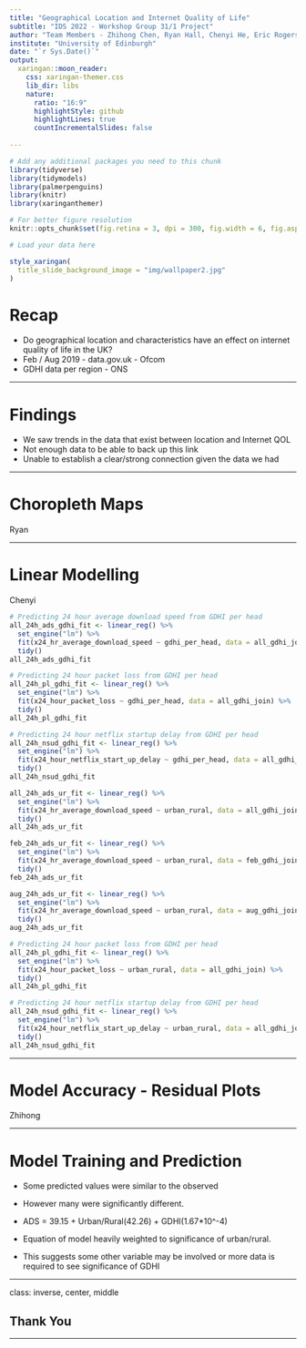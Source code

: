 ```yaml
---
title: "Geographical Location and Internet Quality of Life"
subtitle: "IDS 2022 - Workshop Group 31/1 Project"
author: "Team Members - Zhihong Chen, Ryan Hall, Chenyi He, Eric Rogers, Eddie Washbrook"
institute: "University of Edinburgh"
date: "`r Sys.Date()`"
output:
  xaringan::moon_reader:
    css: xaringan-themer.css
    lib_dir: libs
    nature:
      ratio: "16:9"
      highlightStyle: github
      highlightLines: true
      countIncrementalSlides: false
      
---
```




```r
# Add any additional packages you need to this chunk
library(tidyverse)
library(tidymodels)
library(palmerpenguins)
library(knitr)
library(xaringanthemer)
```

```r
# For better figure resolution
knitr::opts_chunk$set(fig.retina = 3, dpi = 300, fig.width = 6, fig.asp = 0.618, out.width = "80%")
```

```r
# Load your data here

```

```r
style_xaringan(
  title_slide_background_image = "img/wallpaper2.jpg"
)
```

# Recap

 - Do geographical location and characteristics have an effect on internet quality of life in the UK? 
 - Feb / Aug 2019 - data.gov.uk - Ofcom
 - GDHI data per region - ONS

---

# Findings

 - We saw trends in the data that exist between location and Internet QOL
 - Not enough data to be able to back up this link
 - Unable to establish a clear/strong connection given the data we had

---

# Choropleth Maps

Ryan

---

# Linear Modelling

Chenyi

```r
# Predicting 24 hour average download speed from GDHI per head
all_24h_ads_gdhi_fit <- linear_reg() %>%
  set_engine("lm") %>%
  fit(x24_hr_average_download_speed ~ gdhi_per_head, data = all_gdhi_join) %>%
  tidy()
all_24h_ads_gdhi_fit
```

```r
# Predicting 24 hour packet loss from GDHI per head
all_24h_pl_gdhi_fit <- linear_reg() %>%
  set_engine("lm") %>%
  fit(x24_hour_packet_loss ~ gdhi_per_head, data = all_gdhi_join) %>%
  tidy()
all_24h_pl_gdhi_fit
```

```r
# Predicting 24 hour netflix startup delay from GDHI per head
all_24h_nsud_gdhi_fit <- linear_reg() %>%
  set_engine("lm") %>%
  fit(x24_hour_netflix_start_up_delay ~ gdhi_per_head, data = all_gdhi_join) %>%
  tidy()
all_24h_nsud_gdhi_fit
```

```r
all_24h_ads_ur_fit <- linear_reg() %>%
  set_engine("lm") %>%
  fit(x24_hr_average_download_speed ~ urban_rural, data = all_gdhi_join) %>%
  tidy()
all_24h_ads_ur_fit
```

```r
feb_24h_ads_ur_fit <- linear_reg() %>%
  set_engine("lm") %>%
  fit(x24_hr_average_download_speed ~ urban_rural, data = feb_gdhi_join) %>%
  tidy()
feb_24h_ads_ur_fit
```
```r
aug_24h_ads_ur_fit <- linear_reg() %>%
  set_engine("lm") %>%
  fit(x24_hr_average_download_speed ~ urban_rural, data = aug_gdhi_join) %>%
  tidy()
aug_24h_ads_ur_fit
```

```r
# Predicting 24 hour packet loss from GDHI per head
all_24h_pl_gdhi_fit <- linear_reg() %>%
  set_engine("lm") %>%
  fit(x24_hour_packet_loss ~ urban_rural, data = all_gdhi_join) %>%
  tidy()
all_24h_pl_gdhi_fit
```

```r
# Predicting 24 hour netflix startup delay from GDHI per head
all_24h_nsud_gdhi_fit <- linear_reg() %>%
  set_engine("lm") %>%
  fit(x24_hour_netflix_start_up_delay ~ urban_rural, data = all_gdhi_join) %>%
  tidy()
all_24h_nsud_gdhi_fit
```
---

# Model Accuracy - Residual Plots

Zhihong

---

# Model Training and Prediction

 - Some predicted values were similar to the observed

 - However many were significantly different.

 - ADS = 39.15 + Urban/Rural(42.26) + GDHI(1.67*10^-4)

 - Equation of model heavily weighted to significance of urban/rural.

 - This suggests some other variable may be involved or more data is required to see significance of GDHI

---

class: inverse, center, middle

## Thank You

---

